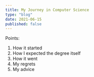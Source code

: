 ```yaml
---
title: My Journey in Computer Science
type: "blog"
date: 2021-06-15
published: false
---
```


Points: 
1. How it started
2. How I expected the degree itself
3. How it went
4. My regrets
5. My advice